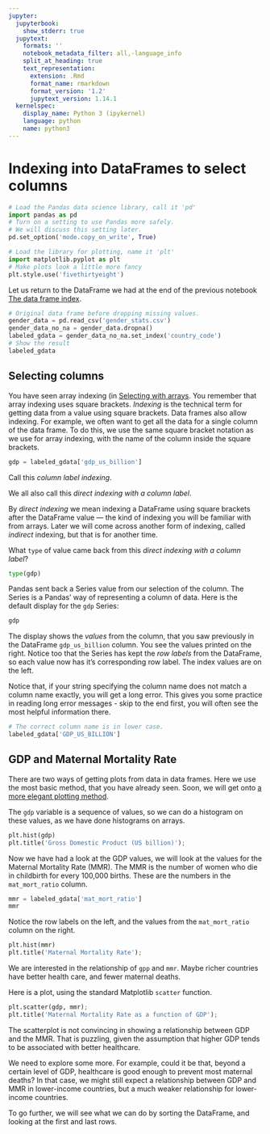 ```yaml
---
jupyter:
  jupyterbook:
    show_stderr: true
  jupytext:
    formats: ''
    notebook_metadata_filter: all,-language_info
    split_at_heading: true
    text_representation:
      extension: .Rmd
      format_name: rmarkdown
      format_version: '1.2'
      jupytext_version: 1.14.1
  kernelspec:
    display_name: Python 3 (ipykernel)
    language: python
    name: python3
---
```


# Indexing into DataFrames to select columns

```python
# Load the Pandas data science library, call it 'pd'
import pandas as pd
# Turn on a setting to use Pandas more safely.
# We will discuss this setting later.
pd.set_option('mode.copy_on_write', True)

# Load the library for plotting, name it 'plt'
import matplotlib.pyplot as plt
# Make plots look a little more fancy
plt.style.use('fivethirtyeight')
```

Let us return to the DataFrame we had at the end of the previous notebook [The
data frame index](df_index.Rmd).

```python
# Original data frame before dropping missing values.
gender_data = pd.read_csv('gender_stats.csv')
gender_data_no_na = gender_data.dropna()
labeled_gdata = gender_data_no_na.set_index('country_code')
# Show the result
labeled_gdata
```

## Selecting columns

You have seen array indexing (in [Selecting with
arrays](../arrays/array_indexing).  You remember that array indexing uses
square brackets.  *Indexing* is the technical term for getting data from a
value using square brackets.  Data frames also allow indexing.  For example, we
often want to get all the data for a single column of the data frame.  To do
this, we use the same square bracket notation as we use for array indexing,
with the name of the column inside the square brackets.

```python
gdp = labeled_gdata['gdp_us_billion']
```

Call this *column label indexing*.

We all also call this *direct indexing with a column label*.

By *direct indexing* we mean indexing a DataFrame using square brackets after
the DataFrame value — the kind of indexing you will be familiar with from
arrays. Later we will come across another form of indexing, called *indirect*
indexing, but that is for another time.

What `type` of value came back from this *direct indexing with a column label*?

```python
type(gdp)
```

Pandas sent back a Series value from our selection of the column.  The Series
is a Pandas' way of representing a column of data.  Here is the default display
for the `gdp` Series:

```python
gdp
```

The display shows the *values* from the column, that you saw previously in the
DataFrame `gdp_us_billion` column. You see the values printed on the right.
Notice too that the Series has kept the *row labels* from the DataFrame, so
each value now has it's corresponding row label.  The index values are on the
left.

Notice that, if your string specifying the column name does not match a column
name exactly, you will get a long error.   This gives you some practice in
reading long error messages - skip to the end first, you will often see the
most helpful information there.

```python
# The correct column name is in lower case.
labeled_gdata['GDP_US_BILLION']
```


## GDP and Maternal Mortality Rate


There are two ways of getting plots from data in data frames.   Here we use
the most basic method, that you have already seen.   Soon, we will get onto [a
more elegant plotting method](df_plotting).

The `gdp` variable is a sequence of values, so we can do a histogram on these
values, as we have done histograms on arrays.

```python
plt.hist(gdp)
plt.title('Gross Domestic Product (US billion)');
```

Now we have had a look at the GDP values, we will look at the values for the
Maternal Mortality Rate (MMR).  The MMR is the number of women who die in
childbirth for every 100,000 births.  These are the numbers in the
`mat_mort_ratio` column.

```python
mmr = labeled_gdata['mat_mort_ratio']
mmr
```

Notice the row labels on the left, and the values from the `mat_mort_ratio`
column on the right.

```python
plt.hist(mmr)
plt.title('Maternal Mortality Rate');
```

We are interested in the relationship of `gpp` and `mmr`.  Maybe richer
countries have better health care, and fewer maternal deaths.

Here is a plot, using the standard Matplotlib `scatter`
function.

```python
plt.scatter(gdp, mmr);
plt.title('Maternal Mortality Rate as a function of GDP');
```

The scatterplot is not convincing in showing a relationship between GDP and the
MMR.  That is puzzling, given the assumption that higher GDP tends to be
associated with better healthcare.

We need to explore some more.  For example, could it be that, beyond a certain
level of GDP, healthcare is good enough to prevent most maternal deaths?  In
that case, we might still expect a relationship between GDP and MMR in
lower-income countries, but a much weaker relationship for lower-income
countries.

To go further, we will see what we can do by sorting the DataFrame, and looking
at the first and last rows.
